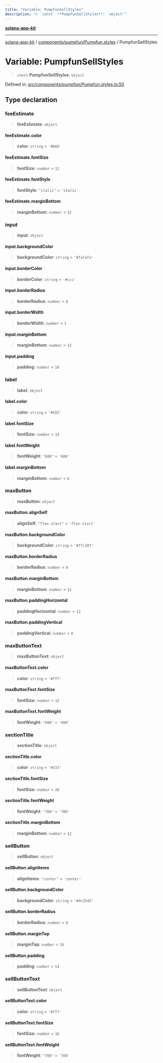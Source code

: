 ```yaml
---
title: "Variable: PumpfunSellStyles"
description: "> `const` **PumpfunSellStyles**: `object`"
---
```


[**solana-app-kit**](../../../../README.mdx)

***

[solana-app-kit](../../../../README.mdx) / [components/pumpfun/Pumpfun.styles](../README.mdx) / PumpfunSellStyles

# Variable: PumpfunSellStyles

> `const` **PumpfunSellStyles**: `object`

Defined in: [src/components/pumpfun/Pumpfun.styles.ts:50](https://github.com/SendArcade/solana-social-starter/blob/b27156124ee1831d644b1af765e8d55a2885cd4f/src/components/pumpfun/Pumpfun.styles.ts#L50)

## Type declaration

### feeEstimate

> **feeEstimate**: `object`

#### feeEstimate.color

> **color**: `string` = `'#666'`

#### feeEstimate.fontSize

> **fontSize**: `number` = `12`

#### feeEstimate.fontStyle

> **fontStyle**: `"italic"` = `'italic'`

#### feeEstimate.marginBottom

> **marginBottom**: `number` = `12`

### input

> **input**: `object`

#### input.backgroundColor

> **backgroundColor**: `string` = `'#fafafa'`

#### input.borderColor

> **borderColor**: `string` = `'#ccc'`

#### input.borderRadius

> **borderRadius**: `number` = `8`

#### input.borderWidth

> **borderWidth**: `number` = `1`

#### input.marginBottom

> **marginBottom**: `number` = `12`

#### input.padding

> **padding**: `number` = `10`

### label

> **label**: `object`

#### label.color

> **color**: `string` = `'#555'`

#### label.fontSize

> **fontSize**: `number` = `14`

#### label.fontWeight

> **fontWeight**: `"600"` = `'600'`

#### label.marginBottom

> **marginBottom**: `number` = `6`

### maxButton

> **maxButton**: `object`

#### maxButton.alignSelf

> **alignSelf**: `"flex-start"` = `'flex-start'`

#### maxButton.backgroundColor

> **backgroundColor**: `string` = `'#ffc107'`

#### maxButton.borderRadius

> **borderRadius**: `number` = `8`

#### maxButton.marginBottom

> **marginBottom**: `number` = `12`

#### maxButton.paddingHorizontal

> **paddingHorizontal**: `number` = `12`

#### maxButton.paddingVertical

> **paddingVertical**: `number` = `8`

### maxButtonText

> **maxButtonText**: `object`

#### maxButtonText.color

> **color**: `string` = `'#fff'`

#### maxButtonText.fontSize

> **fontSize**: `number` = `12`

#### maxButtonText.fontWeight

> **fontWeight**: `"600"` = `'600'`

### sectionTitle

> **sectionTitle**: `object`

#### sectionTitle.color

> **color**: `string` = `'#333'`

#### sectionTitle.fontSize

> **fontSize**: `number` = `20`

#### sectionTitle.fontWeight

> **fontWeight**: `"700"` = `'700'`

#### sectionTitle.marginBottom

> **marginBottom**: `number` = `12`

### sellButton

> **sellButton**: `object`

#### sellButton.alignItems

> **alignItems**: `"center"` = `'center'`

#### sellButton.backgroundColor

> **backgroundColor**: `string` = `'#dc3545'`

#### sellButton.borderRadius

> **borderRadius**: `number` = `8`

#### sellButton.marginTop

> **marginTop**: `number` = `16`

#### sellButton.padding

> **padding**: `number` = `14`

### sellButtonText

> **sellButtonText**: `object`

#### sellButtonText.color

> **color**: `string` = `'#fff'`

#### sellButtonText.fontSize

> **fontSize**: `number` = `16`

#### sellButtonText.fontWeight

> **fontWeight**: `"700"` = `'700'`
